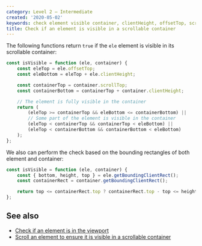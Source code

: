 ```yaml
---
category: Level 2 — Intermediate
created: '2020-05-02'
keywords: check element visible container, clientHeight, offsetTop, scrollTop
title: Check if an element is visible in a scrollable container
---
```


The following functions return `true` if the `ele` element is visible in its scrollable container:

```js
const isVisible = function (ele, container) {
    const eleTop = ele.offsetTop;
    const eleBottom = eleTop + ele.clientHeight;

    const containerTop = container.scrollTop;
    const containerBottom = containerTop + container.clientHeight;

    // The element is fully visible in the container
    return (
        (eleTop >= containerTop && eleBottom <= containerBottom) ||
        // Some part of the element is visible in the container
        (eleTop < containerTop && containerTop < eleBottom) ||
        (eleTop < containerBottom && containerBottom < eleBottom)
    );
};
```

We also can perform the check based on the bounding rectangles of both element and container:

```js
const isVisible = function (ele, container) {
    const { bottom, height, top } = ele.getBoundingClientRect();
    const containerRect = container.getBoundingClientRect();

    return top <= containerRect.top ? containerRect.top - top <= height : bottom - containerRect.bottom <= height;
};
```

## See also

-   [Check if an element is in the viewport](https://phuoc.ng/collection/html-dom/check-if-an-element-is-in-the-viewport/)
-   [Scroll an element to ensure it is visible in a scrollable container](https://phuoc.ng/collection/html-dom/scroll-an-element-to-ensure-it-is-visible-in-a-scrollable-container/)
